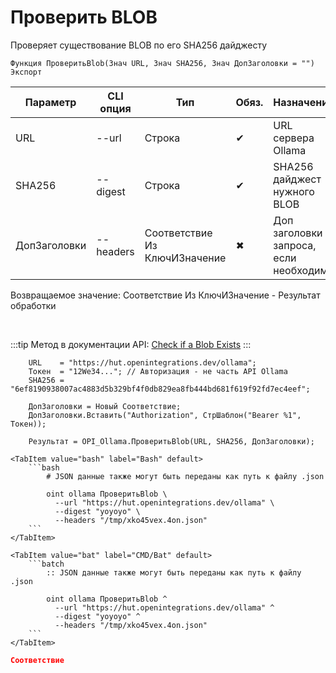 ﻿---
sidebar_position: 2
description: Проверить BLOB и другие функции для работы с Ollama в Открытом пакете интеграций - бесплатной open-source библиотеке интеграций для 1С:Предприятие 8, OneScript и CLI
keywords: [1C, 1С, 1С:Предприятие, 1С:Предприятие 8.3, API, Интеграция, Сервисы, Обмен, OneScript, CLI, Ollama]
---


# Проверить BLOB
 Проверяет существование BLOB по его SHA256 дайджесту



`Функция ПроверитьBlob(Знач URL, Знач SHA256, Знач ДопЗаголовки = "") Экспорт`

  | Параметр | CLI опция | Тип | Обяз. | Назначение |
  |-|-|-|-|-|
  | URL | --url | Строка | &#x2714; | URL сервера Ollama |
  | SHA256 | --digest | Строка | &#x2714; | SHA256 дайджест нужного BLOB |
  | ДопЗаголовки | --headers | Соответствие Из КлючИЗначение | &#x2716; | Доп заголовки запроса, если необходимо |

  
  Возвращаемое значение:   Соответствие Из КлючИЗначение - Результат обработки

<br/>

:::tip
Метод в документации API: [Check if a Blob Exists](https://github.com/ollama/ollama/blob/main/docs/api.md#check-if-a-blob-exists)
:::
<br/>



```bsl title="Пример использования для 1С:Предприятие/OneScript"
    URL    = "https://hut.openintegrations.dev/ollama";
    Токен  = "12We34..."; // Авторизация - не часть API Ollama
    SHA256 = "6ef8190938007ac4883d5b329bf4f0db829ea8fb444bd681f619f92fd7ec4eef";

    ДопЗаголовки = Новый Соответствие;
    ДопЗаголовки.Вставить("Authorization", СтрШаблон("Bearer %1", Токен));

    Результат = OPI_Ollama.ПроверитьBlob(URL, SHA256, ДопЗаголовки);
```
    

 <Tabs>
  
    <TabItem value="bash" label="Bash" default>
        ```bash
            # JSON данные также могут быть переданы как путь к файлу .json
            
            oint ollama ПроверитьBlob \
              --url "https://hut.openintegrations.dev/ollama" \
              --digest "yoyoyo" \
              --headers "/tmp/xko45vex.4on.json"
        ```
    </TabItem>
  
    <TabItem value="bat" label="CMD/Bat" default>
        ```batch
            :: JSON данные также могут быть переданы как путь к файлу .json
            
            oint ollama ПроверитьBlob ^
              --url "https://hut.openintegrations.dev/ollama" ^
              --digest "yoyoyo" ^
              --headers "/tmp/xko45vex.4on.json"
        ```
    </TabItem>
</Tabs>


```json title="Результат"
Соответствие
```
